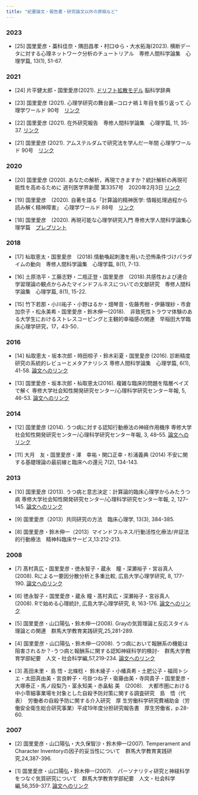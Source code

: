 ```yaml
---
title: "紀要論文・報告書・研究論文以外の原稿など"
---
```


### 2023

- [25] 国里愛彦・藁科佳奈・隅田昌孝・村口ゆら・大水拓海(2023). 横断データに対する心理ネットワーク分析のチュートリアル　専修人間科学論集　心理学篇, 13(1), 51-67.

### 2021

- [24] 片平健太郎・国里愛彦(2021). [ドリフト拡散モデル](https://bsd.neuroinf.jp/wiki/%E3%83%89%E3%83%AA%E3%83%95%E3%83%88%E6%8B%A1%E6%95%A3%E3%83%A2%E3%83%87%E3%83%AB) 脳科学辞典　

- [23] 国里愛彦 (2021). 心理学研究の舞台裏─コロナ禍１年目を振り返って 心理学ワールド 90号　[リンク](https://psych.or.jp/publication/world095/pw07)
- [22] 国里愛彦 (2021). 在外研究報告　専修人間科学論集　心理学篇, 11, 35-37. [リンク](https://senshu-u.repo.nii.ac.jp/?action=pages_view_main&active_action=repository_view_main_item_detail&item_id=11902&item_no=1&page_id=13&block_id=21)

- [21] 国里愛彦 (2021). アムステルダムで研究法を学んだ一年間 心理学ワールド 90号　[リンク](https://psych.or.jp/publication/world090/pw18/)

### 2020

- [20] 国里愛彦 (2020). あなたの解析，再現できますか？統計解析の再現可能性を高めるために 週刊医学界新聞 第3357号　2020年2月3日 [リンク](http://www.igaku-shoin.co.jp/paperDetail.do?id=PA03357_03)

- [19] 国里愛彦　(2020). 自著を語る「計算論的精神医学: 情報処理過程から読み解く精神障害」　心理学ワールド 88号　[リンク](https://psych.or.jp/publication/world088/pw18)


- [18] 国里愛彦　(2020). 再現可能な心理学研究入門 専修大学人間科学論集心理学篇　[プレプリント](https://psyarxiv.com/x8js5/)

### 2018

- [17] 杣取恵太・国里愛彦　(2018).情動喚起刺激を用いた恐怖条件づけパラダイムの動向　専修人間科学論集　心理学篇, 8(1), 7-13.

- [16] 土原浩平・工藤志野・二瓶正登・国里愛彦　(2018).共感性および連合学習理論の観点からみたマインドフルネスについての文献研究　専修人間科学論集　心理学篇, 8(1), 15-22.

- [15] 竹下若那・小川祐子・小野はるか・畑琴音・佐藤秀樹・伊藤理紗・市倉加奈子・松永美希・国里愛彦・鈴木伸一(2018).　非致死性トラウマ体験のある大学生におけるストレスコーピングと主観的幸福感の関連　早稲田大学臨床心理学研究，17，43-50．

### 2016

- [14] 杣取恵太・坂本次郎・時田椋子・鈴木彩夏・国里愛彦 (2016). 診断精度研究の系統的レビューとメタアナリシス  専修人間科学論集　心理学篇, 6(1), 41-58. [論文へのリンク](http://ir.acc.senshu-u.ac.jp/?action=pages_view_main&active_action=repository_view_main_item_detail&item_id=9918&item_no=1&page_id=13&block_id=52)

- [13] 国里愛彦・坂本次郎・杣取恵太(2016). 複雑な臨床的問題を階層ベイズで解く 専修大学社会知性開発研究センター/心理科学研究センター年報, 5, 46-53.  [論文へのリンク](http://ir.acc.senshu-u.ac.jp/?action=pages_view_main&active_action=repository_view_main_item_detail&item_id=9863&item_no=1&page_id=13&block_id=52)

### 2014

- [12] 国里愛彦 (2014). うつ病に対する認知行動療法の神経作用機序 専修大学社会知性開発研究センター/心理科学研究センター年報, 3, 48–55.  [論文へのリンク](http://ir.acc.senshu-u.ac.jp/?action=pages_view_main&active_action=repository_view_main_item_detail&item_id=6942&item_no=1&page_id=13&block_id=52)

- [11] 大月　友・国里愛彦・澤　幸祐・関口正幸・杉浦義典 (2014) 不安に関する基礎理論の最前線と臨床への還元 7(2), 134-143.

### 2013

- [10] 国里愛彦 (2013). うつ病と意志決定：計算論的臨床心理学からみたうつ病 専修大学社会知性開発研究センター/心理科学研究センター年報, 2, 127–145.  [論文へのリンク](http://ir.acc.senshu-u.ac.jp/?action=pages_view_main&active_action=repository_view_main_item_detail&item_id=5002&item_no=1&page_id=13&block_id=52)

- [9] 国里愛彦（2013）共同研究の方法　臨床心理学, 13(3), 384-385.

- [8] 国里愛彦・鈴木伸一（2013）マインドフルネス/行動活性化療法/弁証法的行動療法　精神科臨床サービス,13:212-213.

### 2008

- [7] 髙村真広・国里愛彦・徳永智子・蔵永　瞳・深瀬裕子・宮谷真人　(2008). Rによる一要因分散分析と多重比較, 広島大学心理学研究, 8, 177-190.  [論文へのリンク](http://ir.lib.hiroshima-u.ac.jp/ja/00026799)
 
- [6] 徳永智子・国里愛彦・蔵永 瞳・髙村真広・深瀬裕子・宮谷真人　(2008). Rで始める心理統計, 広島大学心理学研究, 8, 163-176.  [論文へのリンク](http://ir.lib.hiroshima-u.ac.jp/ja/list/HU_journals/AA11616129/--/8/item/26798)
 
- [5] 国里愛彦・山口陽弘・鈴木伸一(2008). Grayの気質理論と反応スタイル理論との関連　群馬大学教育実践研究,25,281-289.
 
- [4] 国里愛彦・山口陽弘・鈴木伸一(2008). うつ病において報酬系の機能は阻害されるか？-うつ病と報酬系に関する認知神経科学的検討-　群馬大学教育学部紀要　人文・社会科学編,57,219-234.  [論文へのリンク](https://gair.media.gunma-u.ac.jp/dspace/handle/10087/3013)

- [3] 髙田未里・ 島 悟・北條稔・ 鈴木綾子・小幡真希・土肥公子・福岡トシエ・太田真由美・宮良幹子・弓掛つね子・衛藤由美・寺岡貴子・国里愛彦・大塚泰正・馬ノ段梨乃・富永知美・赤畠鮎 美　(2008).　大都市圏における中小零細事業場を対象とした自殺予防対策に関する調査研究　島　悟（代表）　労働者の自殺予防に関する介入研究　厚 生労働科学研究費補助金（労働安全衛生総合研究事業）平成19年度分担研究報告書　厚生労働省，p.28-60.

### 2007

- [2] 国里愛彦・山口陽弘・大久保智沙・鈴木伸一(2007). Temperament and Character Inventoryの因子的妥当性について　群馬大学教育実践研究,24,387-396.
 
- [1] 国里愛彦・山口陽弘・鈴木伸一(2007).　パーソナリティ研究と神経科学をつなぐ気質研究について　群馬大学教育学部紀要　人文・社会科学編,56,359-377.  [論文へのリンク](https://gair.media.gunma-u.ac.jp/dspace/handle/10087/1452)
 